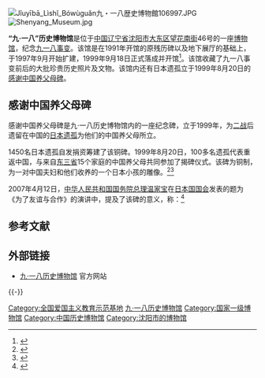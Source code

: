 [[File:Jĭuyībā_Lìshĭ_Bówùguăn九・一八歴史博物館106997.JPG|thumb]]
[[File:Shenyang_Museum.jpg|thumb]]
{{coord|41.83415|N|123.46175|E|format=dms|display=title}}

'''“九·一八”历史博物馆'''是位于[[中国|中国]][[辽宁省|辽宁省]][[沈阳市|沈阳市]][[大东区|大东区]][[望花南街|望花南街]]46号的一座[[博物馆|博物馆]]，纪念[[九一八事变|九一八事变]]。该馆是在1991年开馆的原残历碑以及地下展厅的基础上，于1997年9月开始扩建，1999年9月18日正式落成并开馆<ref>{{Cite web |url=http://www.people.com.cn/GB/paper39/1482/238970.html |title=“九﹒一八”歷史博物館國際影響日益擴大 |accessdate=2011-09-20 |archive-date=2015-09-24 |archive-url=https://web.archive.org/web/20150924125537/http://www.people.com.cn/GB/paper39/1482/238970.html |dead-url=no }}</ref>。该馆收藏了九一八事变前后的大批珍贵历史照片及文物。该馆内还有日本遗孤立于1999年8月20日的[[感谢中国养父母碑|感谢中国养父母碑]]。

==感谢中国养父母碑==
感谢中国养父母碑是九·一八历史博物馆内的一座纪念碑，立于1999年，为[[二战|二战]]后遗留在中国的[[遗华日侨|日本遗孤]]为他们的中国养父母所立。

1450名日本遗孤自发捐资筹建了该铜碑。1999年8月20日，100多名遗孤代表重返中国，与来自[[东三省|东三省]]15个家庭的中国养父母共同参加了揭碑仪式。该碑为铜制，为一对中国夫妇和他们收养的一个日本小孩的雕像。<ref>{{Cite web |url=http://newpaper.dahe.cn/hnrbncb/html/2009-10/24/content_239134.htm |title=日本战争遗孤的命运，河南日报农村版，2009年10月24日 |accessdate=2011年8月4日 |archive-date=2012年9月5日 |archive-url=https://web.archive.org/web/20120905022357/http://newpaper.dahe.cn/hnrbncb/html/2009-10/24/content_239134.htm |dead-url=no }}</ref><ref>{{Cite web |url=http://edu.nen.com.cn/lnaiguojiaoyu/175/3524675.shtml |title=感谢中国养父母碑，东北新闻网，于2011-8-4查阅 |accessdate=2011-08-04 |archive-date=2013-07-08 |archive-url=https://web.archive.org/web/20130708143723/http://edu.nen.com.cn/lnaiguojiaoyu/175/3524675.shtml |dead-url=no }}</ref>

2007年4月12日，[[中华人民共和国国务院总理|中华人民共和国国务院总理]][[温家宝|温家宝]]在[[日本国国会|日本国国会]]发表的题为《为了友谊与合作》的演讲中，提及了该碑的意义，称：<ref>{{Cite web |url=http://politics.people.com.cn/GB/1024/5607469.html |title=温家宝在日本国会的演讲，人民网，2007年04月12日 |accessdate=2011年8月4日 |archive-date=2010年6月6日 |archive-url=https://web.archive.org/web/20100606230743/http://politics.people.com.cn/GB/1024/5607469.html |dead-url=no }}</ref>
{{quote|中国老一辈领导人曾多次指出：那场侵略战争的责任，应该由极少数军国主义分子承担，广大日本人民也是战争受害者，中国人民要同日本人民友好相处。在战火纷飞的年代，聂荣臻元帅在战场上救助日本孤儿美穗子，亲自精心照料，并想方设法把她送回到亲人身边。1980年，美穗子携家人专程去中国看望聂帅。这个故事感动了许多人。战后，有2808名日本孩子被遗弃在中国，成为孤儿。饱受战争创伤的中国人收留了他们，把他们从死亡线上拯救出来，并抚育成人。中日邦交正常后，中国政府为这些遗孤寻亲提供了极大的帮助。至今已有2513名日本遗孤返日定居。他们当中许多人回国后，自发成立了诸如“中国养父母谢恩会”等民间团体，并在中国捐建了养父母公墓和“感谢中国养父母碑”，其中一个碑文这样写道：“我们对中国养父母的人道精神和慈爱之心深深地感激，此恩永世不忘……”。}}

== 参考文献 ==
{{Reflist|30em}}

== 外部链接 ==
{{Commons category|Mukden Incident Museum}}
* [http://www.918museum.org.cn 九·一八历史博物馆]{{Wayback|url=http://www.918museum.org.cn/ |date=20110721205531 }} 官方网站

{{-}}
{{国家一级博物馆}}
{{沈阳博物馆}}
{{辽宁省全国爱国主义教育示范基地}}

[[Category:全国爱国主义教育示范基地|Category:全国爱国主义教育示范基地]]
[[Category:九·一八历史博物馆|]]
[[Category:国家一级博物馆|Category:国家一级博物馆]]
[[Category:中国历史博物馆|Category:中国历史博物馆]]
[[Category:沈阳市的博物馆|Category:沈阳市的博物馆]]